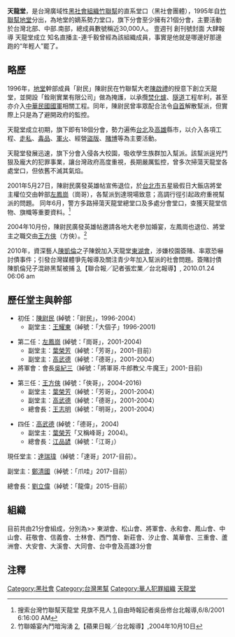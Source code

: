 {{Infobox Criminal organization
| name                = 竹聯幫天龍堂
| image             =  <!--(filename only)-->
| image_size        =  <!--(defaults to 220px)-->
| founded             = 1995年
| founding location   = 主要活動於台灣北部、南部
| founded by          = 陳尉民
| named_after       = 以竹聯幫之地堂分出堂名
| years active        = 1995年－目前
| territory           = 主要活動於台灣北部、中部 南部
| ethnic makeup       = 外省及本省
| leaders           =  達瑞瑋(綽號:「達哥」)
| membership est      = 號稱近30,000人
| criminal activities = 以介入各項工程、走私、毒品、軍火<br>經營盜版、賭博等為主要活動
| allies              = [[竹聯幫|竹聯幫]]總堂及其它分堂
| rivals              = 其它利益衝突黑幫
| notable_members   =  
}}

'''天龍堂'''，是台灣廣域性[[黑社會|黑社會]][[組織|組織]][[竹聯幫|竹聯幫]]的直系堂口（黑社會團體），1995年自[[竹聯幫地堂|竹聯幫地堂]]分出，為地堂的嫡系勢力堂口，旗下分會至少擁有21個分會，主要活動於台灣北部、中部.南部，總成員數號稱近30,000人。
壹週刊 創刊號封面 大肆報導 天龍堂成立
知名直播主-連千毅曾經為該組織成員，事實是他就是哪邊好那邊跑的“年輕人”罷了。

==略歷==
1996年，[[竹聯幫地堂|地堂]]幹部成員「尉民」陳尉民在竹聯幫大老[[趙爾文|陳啟禮]]的授意下創立天龍堂，並開設「銓剛實業有限公司」做為掩護，以承攬[[焚化爐|焚化爐]]、[[隧道|隧道]]工程牟利，甚至亦介入[[中華民國國軍|中華民國國軍]]相關工程。同年，陳尉民曾率眾配合法令[[自首|自首]]解散幫派，但實際上只是為了避開政府的監控。

天龍堂成立初期，旗下即有18個分會，勢力遍佈[[台北|台北]]及[[高雄|高雄]]縣市，以介入各項工程、[[走私|走私]]、[[毒品|毒品]]、[[軍火|軍火]]、經營[[盜版|盜版]]、[[賭博|賭博]]等為主要活動。

天龍堂發展迅速，旗下分會入侵各大校園，吸收學生族群加入幫派。該幫派逞兇鬥狠及龐大的犯罪事業，讓台灣政府高度重視，長期嚴厲監控，曾多次掃蕩天龍堂各處堂口，但依舊不滅其氣焰。

2001年5月27日，陳尉民廣發英雄帖宣佈退位，於[[台北市|台北市]]五星級假日大飯店將堂主權位交由幹部[[左鳳崗|左鳳崗]]（崗哥），各幫派到達現場致意；高調行徑引起政府重視幫派的問題。
同年6月，警方多路掃蕩天龍堂總堂口及多處分會堂口，查獲天龍堂信物、旗幟等重要資料。<ref>搜索台灣竹聯幫天龍堂 見旗不見人 [http://www.epochtimes.com/b5/1/6/8/n96762.htm],自由時報記者吳岳修台北報導,6/8/2001 6:16:00 AM
</ref>

2004年10月份，陳尉民廣發英雄帖邀請各地大老參加婚宴，左鳳崗也退位、將堂主之職交由[[王方俠|王方俠]]（方俠）。<ref>竹聯婚宴內鬥暗洶湧 [http://tw.nextmedia.com/applenews/article/art_id/1295780/IssueID/20041010]{{Dead link|date=2020年1月 |bot=InternetArchiveBot |fix-attempted=yes }},【蘋果日報╱台北報導】,2004年10月10日</ref>

2010年，資深藝人[[陳凱倫|陳凱倫]]之子陳銳加入天龍堂[[東湖會|東湖會]]，涉嫌校園簽賭、率眾恐嚇討債事件；引發台灣媒體爭先報導及關注青少年加入幫派的社會問題。<ref>簽賭討債 陳凱倫兒子混跡黑幫被捕
[http://dailynews.sina.com/bg/ent/ausdaily/20100124/22121141766.html],【聯合報╱記者張宏業／台北報導】, 2010.01.24 06:06 am

==歷任堂主與幹部==
*初任：[[陳尉民_(竹聯幫天龍堂)|陳尉民]] (綽號：「尉民」，1996-2004）
**副堂主：[[王耀東|王耀東]]（綽號：「大個子」1996-2001)

*第二任：[[左鳳崗|左鳳崗]] (綽號：「崗哥」，2001-2004)
**副堂主：[[葉榮芳|葉榮芳]]（綽號：「芳哥」，2001-目前）
**副堂主：[[高武德|高武德]]（綽號：「德哥」，2001-2004）
*將軍會：會長[[吳紀三|吳紀三]]（綽號：「將軍哥.牛郎教父.牛魔王」2001-目前)

*第三任：[[王方俠|王方俠]] (綽號：「俠哥」，2004-2016)
**副堂主：[[葉榮芳|葉榮芳]]（綽號：「芳哥」，2001-2004）
**副堂主：[[高武德|高武德]]（綽號：「德哥」，2001-2004）
**總會長：[[王志明|王志明]]（綽號：「明哥」，2001-2004）

*四任：[[高武德|高武德]] (綽號：「德哥」，2004)
**副堂主：[[葉榮芳|葉榮芳]]「又稱峰哥」2004)。
**總會長：[[江品諺|江品諺]]（綽號：「江哥」）

現任堂主：[[達瑞瑋|達瑞瑋]]（綽號：「達哥」2017-目前）。

副堂主：[[鄭清國|鄭清國]]（綽號：「爪哇」2017-目前）

總會長：[[劉立偉|劉立偉]]（綽號：「龍偉」2015-目前）

==組織==
目前共由21分會組成，分別為>>
東湖會、松山會、將軍會、永和會、鳳山會、中山會、莊敬會、信義會、士林會、西門會、新莊會、汐止會、萬華會、三重會、蘆洲會、大安會、大溪會、大同會、台中會及高雄3分會

==注釋==
{{reflist}}

[[Category:黑社會|Category:黑社會]]

[[Category:台灣黑幫|Category:台灣黑幫]]
[[Category:華人犯罪組織|Category:華人犯罪組織]]
[[Category:竹聯幫|天龍堂]]